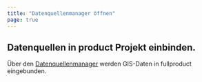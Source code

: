 ```yaml
---
title: "Datenquellenmanager öffnen"
page: true
---
```

## Datenquellen in  <Placeholder>product</Placeholder> Projekt einbinden.

&#220;ber den [Datenquellenmanager](../datenquellenmanager/allgemein)
 werden GIS-Daten in  <Placeholder>fullproduct</Placeholder> eingebunden.